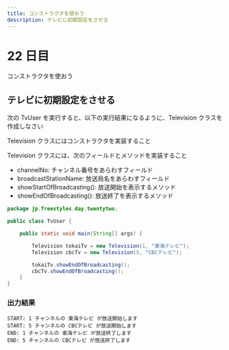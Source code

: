```yaml
---
title: コンストラクタを使おう
description: テレビに初期設定をさせる
---
```


# 22 日目

コンストラクタを使おう

## テレビに初期設定をさせる

次の TvUser を実行すると、以下の実行結果になるように、Television クラスを作成しなさい

Television クラスにはコンストラクタを実装すること

Television クラスには、次のフィールドとメソッドを実装すること
- channelNo: チャンネル番号をあらわすフィールド
- broadcastStationName: 放送局名をあらわすフィールド
- showStartOfBroadcasting(): 放送開始を表示するメソッド
- showEndOfBroadcasting(): 放送終了を表示するメソッド

```java
package jp.freestyles.day.twentytwo;

public class TvUser {

    public static void main(String[] args) {

        Television tokaiTv = new Television(1, "東海テレビ");
        Television cbcTv = new Television(5, "CBCテレビ");

        tokaiTv.showEndOfBroadcasting();
        cbcTv.showEndOfBroadcasting();
    }
}
```

### 出力結果

```
START: 1 チャンネルの 東海テレビ が放送開始します 
START: 5 チャンネルの CBCテレビ が放送開始します
END: 1 チャンネルの 東海テレビ が放送終了します
END: 5 チャンネルの CBCテレビ が放送終了します
```
